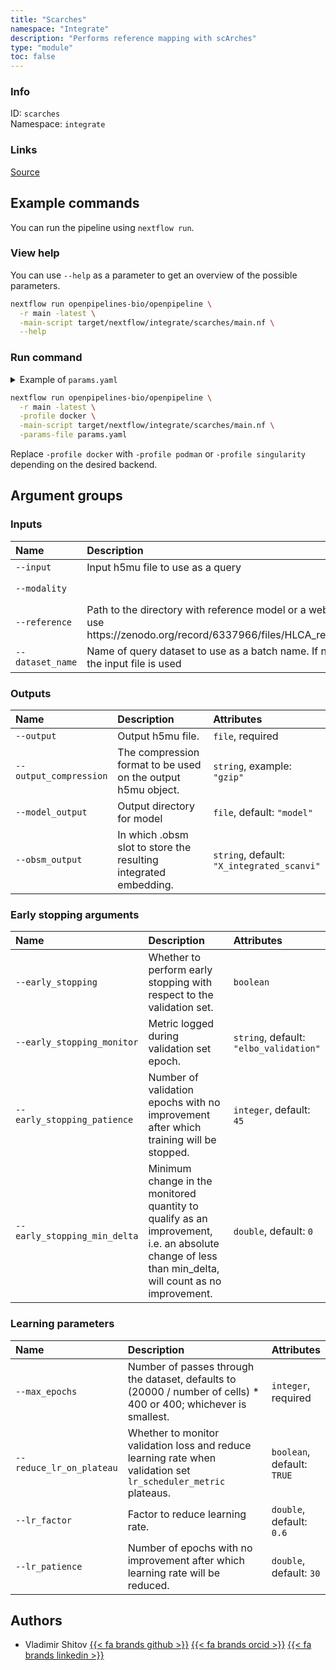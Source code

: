 ```yaml
---
title: "Scarches"
namespace: "Integrate"
description: "Performs reference mapping with scArches"
type: "module"
toc: false
---
```


::: {.column-margin}

### Info

ID: `scarches`  
Namespace: `integrate`

### Links
[Source](https://github.com/openpipelines-bio/openpipeline/blob/main/src/integrate/scarches){.btn-action .btn-sm .btn-info .btn role="button"}

:::



## Example commands

You can run the pipeline using `nextflow run`.

### View help

You can use `--help` as a parameter to get an overview of the possible parameters.

```bash
nextflow run openpipelines-bio/openpipeline \
  -r main -latest \
  -main-script target/nextflow/integrate/scarches/main.nf \
  --help
```

### Run command

<details>
<summary>Example of `params.yaml`</summary>
```yaml

```
</details>

```bash
nextflow run openpipelines-bio/openpipeline \
  -r main -latest \
  -profile docker \
  -main-script target/nextflow/integrate/scarches/main.nf \
  -params-file params.yaml
```

:::{.callout-note}
Replace `-profile docker` with `-profile podman` or `-profile singularity` depending on the desired backend.
:::

## Argument groups

### Inputs

|Name             |Description                                                                                                                             |Attributes                          |
|:----------------|:---------------------------------------------------------------------------------------------------------------------------------------|:-----------------------------------|
|`--input`        |Input h5mu file to use as a query                                                                                                       |`file`, required                    |
|`--modality`     |                                                                                                                                        |`string`, default: `"rna"`          |
|`--reference`    |Path to the directory with reference model or a web link. For HLCA use https://zenodo.org/record/6337966/files/HLCA_reference_model.zip |`file`, required                    |
|`--dataset_name` |Name of query dataset to use as a batch name. If not set, name of the input file is used                                                |`string`, default: `"test_dataset"` |


### Outputs

|Name                   |Description                                                      |Attributes                                 |
|:----------------------|:----------------------------------------------------------------|:------------------------------------------|
|`--output`             |Output h5mu file.                                                |`file`, required                           |
|`--output_compression` |The compression format to be used on the output h5mu object.     |`string`, example: `"gzip"`                |
|`--model_output`       |Output directory for model                                       |`file`, default: `"model"`                 |
|`--obsm_output`        |In which .obsm slot to store the resulting integrated embedding. |`string`, default: `"X_integrated_scanvi"` |


### Early stopping arguments

|Name                         |Description                                                                                                                                          |Attributes                             |
|:----------------------------|:----------------------------------------------------------------------------------------------------------------------------------------------------|:--------------------------------------|
|`--early_stopping`           |Whether to perform early stopping with respect to the validation set.                                                                                |`boolean`                              |
|`--early_stopping_monitor`   |Metric logged during validation set epoch.                                                                                                           |`string`, default: `"elbo_validation"` |
|`--early_stopping_patience`  |Number of validation epochs with no improvement after which training will be stopped.                                                                |`integer`, default: `45`               |
|`--early_stopping_min_delta` |Minimum change in the monitored quantity to qualify as an improvement, i.e. an absolute change of less than min_delta, will count as no improvement. |`double`, default: `0`                 |


### Learning parameters

|Name                     |Description                                                                                                      |Attributes                 |
|:------------------------|:----------------------------------------------------------------------------------------------------------------|:--------------------------|
|`--max_epochs`           |Number of passes through the dataset, defaults to (20000 / number of cells) * 400 or 400; whichever is smallest. |`integer`, required        |
|`--reduce_lr_on_plateau` |Whether to monitor validation loss and reduce learning rate when validation set `lr_scheduler_metric` plateaus.  |`boolean`, default: `TRUE` |
|`--lr_factor`            |Factor to reduce learning rate.                                                                                  |`double`, default: `0.6`   |
|`--lr_patience`          |Number of epochs with no improvement after which learning rate will be reduced.                                  |`double`, default: `30`    |

## Authors


  * Vladimir Shitov [{{< fa brands github >}}](https://github.com/vladimirshitov) [{{< fa brands orcid >}}](https://orcid.org/0000-0002-1960-8812) [{{< fa brands linkedin >}}](https://linkedin.com/in/vladimir-shitov-9a659513b)

